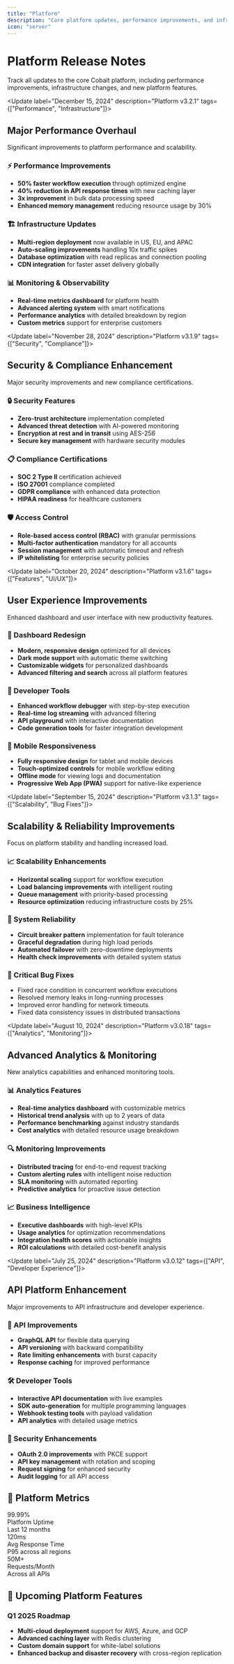 ```yaml
---
title: "Platform"
description: "Core platform updates, performance improvements, and infrastructure changes"
icon: "server"
---
```


# Platform Release Notes

Track all updates to the core Cobalt platform, including performance improvements, infrastructure changes, and new platform features.

<Update label="December 15, 2024" description="Platform v3.2.1" tags={["Performance", "Infrastructure"]}>
## Major Performance Overhaul

Significant improvements to platform performance and scalability.

### ⚡ Performance Improvements
- **50% faster workflow execution** through optimized engine
- **40% reduction in API response times** with new caching layer
- **3x improvement** in bulk data processing speed
- **Enhanced memory management** reducing resource usage by 30%

### 🏗️ Infrastructure Updates
- **Multi-region deployment** now available in US, EU, and APAC
- **Auto-scaling improvements** handling 10x traffic spikes
- **Database optimization** with read replicas and connection pooling
- **CDN integration** for faster asset delivery globally

### 📊 Monitoring & Observability
- **Real-time metrics dashboard** for platform health
- **Advanced alerting system** with smart notifications
- **Performance analytics** with detailed breakdown by region
- **Custom metrics** support for enterprise customers
</Update>

<Update label="November 28, 2024" description="Platform v3.1.9" tags={["Security", "Compliance"]}>
## Security & Compliance Enhancement

Major security improvements and new compliance certifications.

### 🔒 Security Features
- **Zero-trust architecture** implementation completed
- **Advanced threat detection** with AI-powered monitoring
- **Encryption at rest and in transit** using AES-256
- **Secure key management** with hardware security modules

### 📋 Compliance Certifications
- **SOC 2 Type II** certification achieved
- **ISO 27001** compliance completed
- **GDPR compliance** with enhanced data protection
- **HIPAA readiness** for healthcare customers

### 🛡️ Access Control
- **Role-based access control (RBAC)** with granular permissions
- **Multi-factor authentication** mandatory for all accounts
- **Session management** with automatic timeout and refresh
- **IP whitelisting** for enterprise security policies
</Update>

<Update label="October 20, 2024" description="Platform v3.1.6" tags={["Features", "UI/UX"]}>
## User Experience Improvements

Enhanced dashboard and user interface with new productivity features.

### 🎨 Dashboard Redesign
- **Modern, responsive design** optimized for all devices
- **Dark mode support** with automatic theme switching
- **Customizable widgets** for personalized dashboards
- **Advanced filtering and search** across all platform features

### 🔧 Developer Tools
- **Enhanced workflow debugger** with step-by-step execution
- **Real-time log streaming** with advanced filtering
- **API playground** with interactive documentation
- **Code generation tools** for faster integration development

### 📱 Mobile Responsiveness
- **Fully responsive design** for tablet and mobile devices
- **Touch-optimized controls** for mobile workflow editing
- **Offline mode** for viewing logs and documentation
- **Progressive Web App (PWA)** support for native-like experience
</Update>

<Update label="September 15, 2024" description="Platform v3.1.3" tags={["Scalability", "Bug Fixes"]}>
## Scalability & Reliability Improvements

Focus on platform stability and handling increased load.

### 📈 Scalability Enhancements
- **Horizontal scaling** support for workflow execution
- **Load balancing improvements** with intelligent routing
- **Queue management** with priority-based processing
- **Resource optimization** reducing infrastructure costs by 25%

### 🔧 System Reliability
- **Circuit breaker pattern** implementation for fault tolerance
- **Graceful degradation** during high load periods
- **Automated failover** with zero-downtime deployments
- **Health check improvements** with detailed system status

### 🐛 Critical Bug Fixes
- Fixed race condition in concurrent workflow executions
- Resolved memory leaks in long-running processes
- Improved error handling for network timeouts
- Fixed data consistency issues in distributed transactions
</Update>

<Update label="August 10, 2024" description="Platform v3.0.18" tags={["Analytics", "Monitoring"]}>
## Advanced Analytics & Monitoring

New analytics capabilities and enhanced monitoring tools.

### 📊 Analytics Features
- **Real-time analytics dashboard** with customizable metrics
- **Historical trend analysis** with up to 2 years of data
- **Performance benchmarking** against industry standards
- **Cost analytics** with detailed resource usage breakdown

### 🔍 Monitoring Improvements
- **Distributed tracing** for end-to-end request tracking
- **Custom alerting rules** with intelligent noise reduction
- **SLA monitoring** with automated reporting
- **Predictive analytics** for proactive issue detection

### 📈 Business Intelligence
- **Executive dashboards** with high-level KPIs
- **Usage analytics** for optimization recommendations
- **Integration health scores** with actionable insights
- **ROI calculations** with detailed cost-benefit analysis
</Update>

<Update label="July 25, 2024" description="Platform v3.0.12" tags={["API", "Developer Experience"]}>
## API Platform Enhancement

Major improvements to API infrastructure and developer experience.

### 🔌 API Improvements
- **GraphQL API** for flexible data querying
- **API versioning** with backward compatibility
- **Rate limiting enhancements** with burst capacity
- **Response caching** for improved performance

### 🛠️ Developer Tools
- **Interactive API documentation** with live examples
- **SDK auto-generation** for multiple programming languages
- **Webhook testing tools** with payload validation
- **API analytics** with detailed usage metrics

### 🔐 Security Enhancements
- **OAuth 2.0 improvements** with PKCE support
- **API key management** with rotation and scoping
- **Request signing** for enhanced security
- **Audit logging** for all API access
</Update>

## 🎯 Platform Metrics

<div className="grid grid-cols-1 md:grid-cols-3 gap-6 my-8">
  <div className="text-center p-6 bg-gradient-to-r from-blue-50 to-indigo-50 rounded-lg">
    <div className="text-3xl font-bold text-blue-600">99.99%</div>
    <div className="text-sm text-gray-600 mt-2">Platform Uptime</div>
    <div className="text-xs text-gray-500">Last 12 months</div>
  </div>
  <div className="text-center p-6 bg-gradient-to-r from-green-50 to-emerald-50 rounded-lg">
    <div className="text-3xl font-bold text-green-600">120ms</div>
    <div className="text-sm text-gray-600 mt-2">Avg Response Time</div>
    <div className="text-xs text-gray-500">P95 across all regions</div>
  </div>
  <div className="text-center p-6 bg-gradient-to-r from-purple-50 to-violet-50 rounded-lg">
    <div className="text-3xl font-bold text-purple-600">50M+</div>
    <div className="text-sm text-gray-600 mt-2">Requests/Month</div>
    <div className="text-xs text-gray-500">Across all APIs</div>
  </div>
</div>

## 🚀 Upcoming Platform Features

### Q1 2025 Roadmap
- **Multi-cloud deployment** support for AWS, Azure, and GCP
- **Advanced caching layer** with Redis clustering
- **Custom domain support** for white-label solutions
- **Enhanced backup and disaster recovery** with cross-region replication 